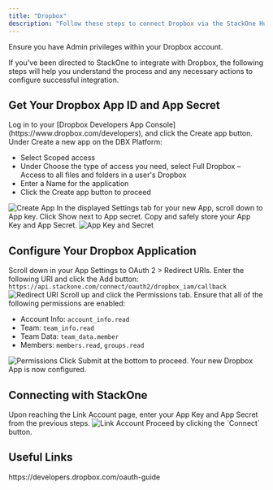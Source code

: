 ```yaml
---
title: "Dropbox"
description: "Follow these steps to connect Dropbox via the StackOne Hub successfully."
---
```



<Warning>
  Ensure you have Admin privileges within your Dropbox account.
</Warning>

If you've been directed to StackOne to integrate with Dropbox, the following steps will help you understand the process and any necessary actions to configure successful integration.

## Get Your Dropbox App ID and App Secret

<Steps>
  <Step title="Log in to Dropbox Developers">
    Log in to your [Dropbox Developers App Console](https://www.dropbox.com/developers), and click the Create app button.
  </Step>

  <Step title="Create a New App">
    Under Create a new app on the DBX Platform:
    <ul>
      <li>Select Scoped access</li>
      <li>Under Choose the type of access you need, select Full Dropbox – Access to all files and folders in a user's Dropbox</li>
      <li>Enter a Name for the application</li>
      <li>Click the Create app button to proceed</li>
    </ul>
    <Frame>
      <img className='rounded-md' style={{ margin: '0 auto', border: '1px solid #efefef' }} alt="Create App" src="/images/dropbox/image1.png" />
    </Frame>
  </Step>

  <Step title="Copy App Key and App Secret">
    In the displayed Settings tab for your new App, scroll down to App key. Click Show next to App secret. Copy and safely store your App Key and App Secret.
    <Frame>
      <img className='rounded-md' style={{ margin: '0 auto', border: '1px solid #efefef' }} alt="App Key and Secret" src="/images/dropbox/image2.png" />
    </Frame>
  </Step>
</Steps>

## Configure Your Dropbox Application

<Steps>
  <Step title="Enter Redirect URI">
    Scroll down in your App Settings to OAuth 2 > Redirect URIs. Enter the following URI and click the Add button:
    <code>https://api.stackone.com/connect/oauth2/dropbox_iam/callback</code>
    <Frame>
      <img className='rounded-md' style={{ margin: '0 auto', border: '1px solid #efefef' }} alt="Redirect URI" src="/images/dropbox/image3.png" />
    </Frame>
  </Step>

  <Step title="Set Permissions">
    Scroll up and click the Permissions tab. Ensure that all of the following permissions are enabled:
    <ul>
      <li>Account Info: <code>account_info.read</code></li>
      <li>Team: <code>team_info.read</code></li>
      <li>Team Data: <code>team_data.member</code></li>
      <li>Members: <code>members.read</code>, <code>groups.read</code></li>
    </ul>
    <Frame>
      <img className='rounded-md' style={{ margin: '0 auto', border: '1px solid #efefef' }} alt="Permissions" src="/images/dropbox/image4.png" />
    </Frame>
  </Step>

  <Step title="Save Changes">
    Click Submit at the bottom to proceed. Your new Dropbox App is now configured.
  </Step>
</Steps>

## Connecting with StackOne

<Steps>
  <Step title="Enter Credentials">
    Upon reaching the Link Account page, enter your App Key and App Secret from the previous steps.
    <Frame>
      <img className='rounded-md' style={{ margin: '0 auto', border: '1px solid #efefef' }} alt="Link Account" src="/images/dropbox/image5.png" />
    </Frame>
  </Step>

  <Step title="Connect">
    Proceed by clicking the `Connect` button.
  </Step>
</Steps>

<IntegrationFooter />

## Useful Links
<Card title="Authentication Guide" icon="link" href="https://developers.dropbox.com/oauth-guide">
    https://developers.dropbox.com/oauth-guide
</Card>

